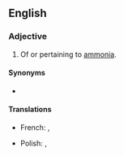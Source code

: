 ==English==

===Adjective===
{{en-adj}}

# {{lb|en|inorganic chemistry}} Of or pertaining to [[ammonia]].

====Synonyms====
* {{l|en|ammonic}}

====Translations====
{{trans-top|of or pertaining to ammonia}}
* French: {{t+|fr|ammoniac|m}}, {{t+|fr|ammoniaque|m}}
{{trans-mid}}
* Polish: {{t|pl|amoniakalny}}, {{t+|pl|amoniakowy}}
{{trans-bottom}}